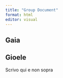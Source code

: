 ```yaml
---
title: "Group Document"
format: html
editor: visual
---
```


## Gaia

## Gioele
Scrivo qui e non sopra